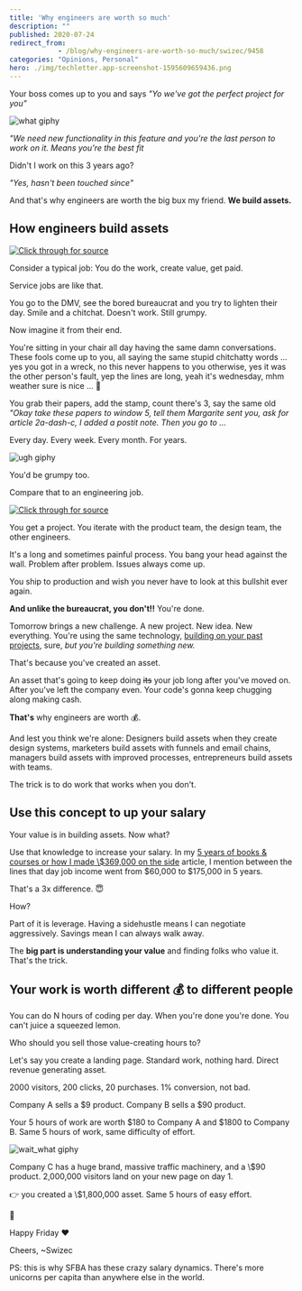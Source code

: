 ```yaml
---
title: 'Why engineers are worth so much'
description: ""
published: 2020-07-24
redirect_from: 
            - /blog/why-engineers-are-worth-so-much/swizec/9458
categories: "Opinions, Personal"
hero: ./img/techletter.app-screenshot-1595609659436.png
---
```


Your boss comes up to you and says _"Yo we've got the perfect project for you"_

![what giphy](./img/media-KWbmr5E1UdPUI-giphy.gif)

_"We need new functionality in this feature and you're the last person to work on it. Means you're the best fit_

Didn't I work on this 3 years ago?

_"Yes, hasn't been touched since"_

And that's why engineers are worth the big bux my friend. **We build assets.**

## How engineers build assets

[![Click through for source](./img/techletter.app-screenshot-1595609659436.png)](https://twitter.com/Swizec/status/1285989900110577664)

Consider a typical job: You do the work, create value, get paid.

Service jobs are like that.

You go to the DMV, see the bored bureaucrat and you try to lighten their day. Smile and a chitchat. Doesn't work. Still grumpy.

Now imagine it from their end.

You're sitting in your chair all day having the same damn conversations. These fools come up to you, all saying the same stupid chitchatty words ... yes you got in a wreck, no this never happens to you otherwise, yes it was the other person's fault, yep the lines are long, yeah it's wednesday, mhm weather sure is nice ... 🤮

You grab their papers, add the stamp, count there's 3, say the same old _"Okay take these papers to window 5, tell them Margarite sent you, ask for article 2a-dash-c, I added a postit note. Then you go to ..._

Every day. Every week. Every month. For years.

![ugh giphy](./img/media-1lAOemoi0KhPMzxczT-giphy.gif)

You'd be grumpy too.

Compare that to an engineering job.

[![Click through for source](./img/techletter.app-screenshot-1595609665807.png)](https://twitter.com/Swizec/status/1283475726432264192)

You get a project. You iterate with the product team, the design team, the other engineers.

It's a long and sometimes painful process. You bang your head against the wall. Problem after problem. Issues always come up.

You ship to production and wish you never have to look at this bullshit ever again.

**And unlike the bureaucrat, you don't!!** You're done.

Tomorrow brings a new challenge. A new project. New idea. New everything. You're using the same technology, [building on your past projects](https://swizec.com/blog/path-dependence/swizec/9448), sure, _but you're building something new._

That's because you've created an asset.

An asset that's going to keep doing ~~its~~ your job long after you've moved on. After you've left the company even. Your code's gonna keep chugging along making cash.

**That's** why engineers are worth 💰.

And lest you think we're alone: Designers build assets when they create design systems, marketers build assets with funnels and email chains, managers build assets with improved processes, entrepreneurs build assets with teams.

The trick is to do work that works when you don't.

## Use this concept to up your salary

Your value is in building assets. Now what?

Use that knowledge to increase your salary. In my [5 years of books & courses or how I made \\$369,000 on the side](https://swizec.com/blog/5-years-of-books-courses-or-how-i-made-369000-on-the-side/swizec/9453) article, I mention between the lines that day job income went from $60,000 to $175,000 in 5 years.

That's a 3x difference. 😇

How?

Part of it is leverage. Having a sidehustle means I can negotiate aggressively. Savings mean I can always walk away.

The **big part is understanding your value** and finding folks who value it. That's the trick.

## Your work is worth different 💰 to different people

You can do N hours of coding per day. When you're done you're done. You can't juice a squeezed lemon.

Who should you sell those value-creating hours to?

Let's say you create a landing page. Standard work, nothing hard. Direct revenue generating asset.

2000 visitors, 200 clicks, 20 purchases. 1% conversion, not bad.

Company A sells a $9 product. Company B sells a $90 product.

Your 5 hours of work are worth $180 to Company A and $1800 to Company B. Same 5 hours of work, same difficulty of effort.

![wait_what giphy](./img/media-tLql6mMHC6wvK-giphy.gif)

Company C has a huge brand, massive traffic machinery, and a \\$90 product. 2,000,000 visitors land on your new page on day 1.

👉 you created a \\$1,800,000 asset. Same 5 hours of easy effort.

🤯

Happy Friday ❤️

Cheers, ~Swizec

PS: this is why SFBA has these crazy salary dynamics. There's more unicorns per capita than anywhere else in the world.
